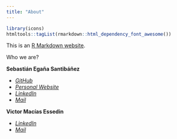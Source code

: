 ```yaml
---
title: "About"
---
```


```r
library(icons)
htmltools::tagList(rmarkdown::html_dependency_font_awesome())
```



This is an [R Markdown website](http://rmarkdown.rstudio.com/rmarkdown_websites.html). 

Who we are?

**Sebastián Egaña Santibáñez**

  * <a href = "https://github.com/sebaegana"><i class="fa fa-github"> GitHub</i></a>
  * <a href = "https://segana.netlify.app"><i class="fa fa-home"> Personal Website</i></a>
  * <a href = "https://www.linkedin.com/in/sebastian-egana-santibanez/"><i class="fa fa-linkedin"> LinkedIn </i></a>
  * <a href = "mailto:sebastianeganasa@santotomas.cl"><i class="fa fa-paper-plane"> Mail</i></a>
  
**Victor Macías Essedin**

  * <a href = "https://www.linkedin.com/in/victor-macias-45b78b3b"><i class="fa fa-linkedin"> LinkedIn</i></a>
  * <a href = "mailto:vmacias@santotomas.cl"><i class="fa fa-paper-plane"> Mail</i></a>
  
<p>&nbsp;</p>
<p>&nbsp;</p>
<p>&nbsp;</p>
<p>&nbsp;</p>
<p>&nbsp;</p>
<p>&nbsp;</p>
<p>&nbsp;</p>
<p>&nbsp;</p>
<p>&nbsp;</p>
<p>&nbsp;</p>
<p>&nbsp;</p>
<p>&nbsp;</p>
<p>&nbsp;</p>
<p>&nbsp;</p>
<p>&nbsp;</p>

<script>
   $(document).ready(function() {
     $head = $('#header');
     $head.prepend('<img src=\"logo.png\" style=\"float: right;width: 150px;\"/>')});
</script>

